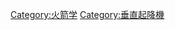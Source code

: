 {{catmain|垂直起降 (火箭)}}
{{commonscat|VTVL}}

[[Category:火箭学|Category:火箭学]]
[[Category:垂直起降機|Category:垂直起降機]]